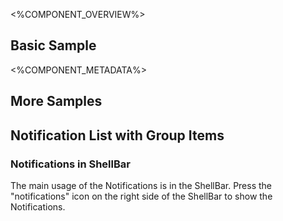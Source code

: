 
<%COMPONENT_OVERVIEW%>

## Basic Sample
<Basic />

<%COMPONENT_METADATA%>

## More Samples

## Notification List with Group Items
<GroupItems />

### Notifications in ShellBar
The main usage of the Notifications is in the ShellBar.
Press the "notifications" icon on the right side of the ShellBar to show the Notifications.
<InShellBar />